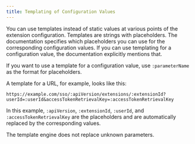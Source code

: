 ```yaml
---
title: Templating of Configuration Values
---
```


You can use templates instead of static values at various points of the extension configuration.
Templates are strings with placeholders.
The documentation specifies which placeholders you can use for the corresponding configuration values.
If you can use templating for a configuration value, the documentation explicitly mentions that.

If you want to use a template for a configuration value, use `:parameterName` as the format for placeholders.

A template for a URL, for example, looks like this:

`https://example.com/sso/:apiVersion/extensions/:extensionId?userId=:userId&accessTokenRetrievalKey=:accessTokenRetrievalKey`

In this example, `:apiVersion`, `:extensionId`, `:userId`, and `:accessTokenRetrievalKey` are the placeholders and are automatically replaced by the corresponding values.

The template engine does not replace unknown parameters.
